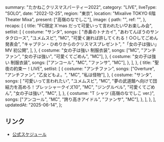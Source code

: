   summary: "たかねこクリスマスパーティー2022",
  category: "LIVE",
  liveType: "SOLO",
  date: "2022-12-25",
  region: "東京",
  location: "Mixalive TOKYO 6階 Theater Mixa",
  present: ["高嶺のなでしこ"],
  image: {
    path: "",
    ref: "",
  },
  recaps: [
    {
      title: "FC限定 X'mas だって可愛いって言われたい♡お楽しみ会",
      setlist: [
        {
          costume: "サンタ",
          songs: [
            "赤鼻のトナカイ",
            "あわてんぼうのサンタクロース",
            "ユメムスビ",
            "MC",
            "可愛く謝れば許してくれる！○○してごめん 発表会",
            "キャプテン・ひめりからのクリスマスプレゼント",
            "「女の子は強い」MV 初公開",
          ],
        },
        {
          costume: "女の子は強い 制服衣装",
          songs: ["MC", "アンチファン", "女の子は強い", "可愛くてごめん", "MC"],
        },
        {
          costume: "女の子は強い 制服衣装",
          songs: ["アンコール", "MC", "ファンサ", "MC"],
        },
      ],
    },
    {
      title: "聖夜の約束ー！LIVE",
      setlist: [
        {
          costume: "アンチファン",
          songs: ["Overture", "アンチファン", "乙女どもよ。", "MC", "私は怪物"],
        },
        {
          costume: "サンタ",
          songs: [
            "可愛いって言われたい",
            "ユメムスビ",
            "MC",
            "夢の武道館へ向けて団結力を高めろ！プレッシャークイズ10",
            "MC",
            "ジングルベル",
            "可愛くてごめん",
            "女の子は強い",
            "MC",
          ],
        },
        {
          costume: "T シャツ (高嶺のなでしこ ver.)",
          songs: ["アンコール", "MC", "誇り高きアイドル", "ファンサ", "MC"],
        },
      ],
    },
  ],
  updatedAt: "2025-06-14",
};

## リンク

- [公式スケジュール](https://takanenonadeshiko.jp/?p=615)
